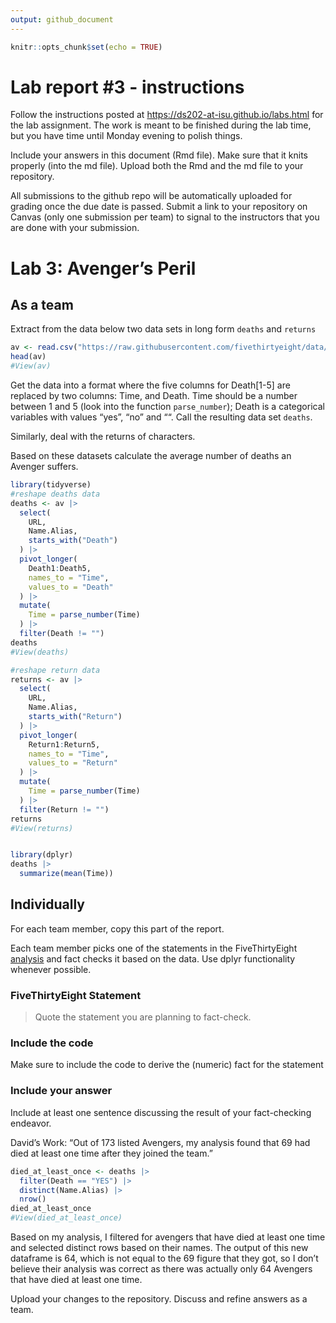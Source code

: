 ```yaml
---
output: github_document
---
```


<!-- README.md is generated from README.Rmd. Please edit the README.Rmd file -->

```r
knitr::opts_chunk$set(echo = TRUE)
```

# Lab report #3 - instructions

Follow the instructions posted at <https://ds202-at-isu.github.io/labs.html> for the lab assignment. The work is meant to be finished during the lab time, but you have time until Monday evening to polish things.

Include your answers in this document (Rmd file). Make sure that it knits properly (into the md file). Upload both the Rmd and the md file to your repository.

All submissions to the github repo will be automatically uploaded for grading once the due date is passed. Submit a link to your repository on Canvas (only one submission per team) to signal to the instructors that you are done with your submission.

# Lab 3: Avenger's Peril

## As a team

Extract from the data below two data sets in long form `deaths` and `returns`

```r
av <- read.csv("https://raw.githubusercontent.com/fivethirtyeight/data/master/avengers/avengers.csv", stringsAsFactors = FALSE)
head(av)
#View(av)
```

Get the data into a format where the five columns for Death[1-5] are replaced by two columns: Time, and Death. Time should be a number between 1 and 5 (look into the function `parse_number`); Death is a categorical variables with values "yes", "no" and "". Call the resulting data set `deaths`.

Similarly, deal with the returns of characters.

Based on these datasets calculate the average number of deaths an Avenger suffers.

```r
library(tidyverse)
#reshape deaths data
deaths <- av |> 
  select(
    URL,
    Name.Alias,
    starts_with("Death")
  ) |> 
  pivot_longer(
    Death1:Death5,
    names_to = "Time",
    values_to = "Death"
  ) |>
  mutate(
    Time = parse_number(Time)
  ) |>
  filter(Death != "")
deaths
#View(deaths)

#reshape return data
returns <- av |> 
  select(
    URL,
    Name.Alias,
    starts_with("Return")
  ) |> 
  pivot_longer(
    Return1:Return5,
    names_to = "Time",
    values_to = "Return"
  ) |>
  mutate(
    Time = parse_number(Time)
  ) |>
  filter(Return != "")
returns
#View(returns)


library(dplyr)
deaths |>
  summarize(mean(Time))
```

## Individually

For each team member, copy this part of the report.

Each team member picks one of the statements in the FiveThirtyEight [analysis](https://fivethirtyeight.com/features/avengers-death-comics-age-of-ultron/) and fact checks it based on the data. Use dplyr functionality whenever possible.

### FiveThirtyEight Statement

> Quote the statement you are planning to fact-check.

### Include the code

Make sure to include the code to derive the (numeric) fact for the statement

### Include your answer

Include at least one sentence discussing the result of your fact-checking endeavor.

David's Work:
"Out of 173 listed Avengers, my analysis found that 69 had died at least one time after they joined the team."
```r
died_at_least_once <- deaths |>
  filter(Death == "YES") |>
  distinct(Name.Alias) |>
  nrow()
died_at_least_once
#View(died_at_least_once)
```

Based on my analysis, I filtered for avengers that have died at least one time and selected distinct rows based on their names. The output of this new dataframe is 64, which is not equal to the 69 figure that they got, so I don't believe their analysis was correct as there was actually only 64 Avengers that have died at least one time.

Upload your changes to the repository. Discuss and refine answers as a team.

